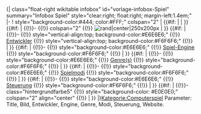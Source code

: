<includeonly>{| class="float-right wikitable infobox" id="vorlage-infobox-Spiel" summary="Infobox Spiel" style="clear:right; float:right; margin-left:1.4em;"
|-
! style="background-color:#444; color:#FFF;" colspan="2" | {{#if:{{{Titel|}}} | {{{Titel}}} | {{PAGENAME}} }}
{{#if:{{{Bild|}}} | {{!}}- 
{{!}} colspan="2" {{!}} [[Datei:{{{Bild}}}|rand|center|250x200px]]
| }}
{{#if:{{{Entwickler|}}} | {{!}}-
{{!}} style="vertical-align:top; background-color:#E6E6E6;" {{!}} [[Entwickler]]
{{!}} style="vertical-align:top; background-color:#F6F6F6;" {{!}}
{{{Entwickler}}} | }}
{{#if:{{{Engine|}}} | {{!}}- 
{{!}} style="background-color:#E6E6E6;" {{!}} [[Spiel-Engine]] 
{{!}} style="background-color:#F6F6F6;" {{!}} {{{Engine}}} | }}
{{#if:{{{Genre|}}} | {{!}}- 
{{!}} style="background-color:#E6E6E6;" {{!}} [[Genre|Genre(s)]] 
{{!}} style="background-color:#F6F6F6;" {{!}} {{{Genre}}} | }}
{{#if:{{{Modi|}}} | {{!}}- 
{{!}} style="background-color:#E6E6E6;" {{!}} [[Spielmodi]] 
{{!}} style="background-color:#F6F6F6;" {{!}} {{{Modi}}} | }}
{{#if:{{{Steuerung|}}} | {{!}}- 
{{!}} style="background-color:#E6E6E6;" {{!}} [[Steuerung]] 
{{!}} style="background-color:#F6F6F6;" {{!}} {{{Steuerung}}} | }}
{{#if:{{{Website|}}} | {{!}}- class="hintergrundfarbe5"
{{!}} style="background-color: #E0E0E0;" colspan="2" align="center" {{!}} {{{Website}}} | }}
|}[[Kategorie:Computerspiel]]</includeonly><noinclude>
{{Infobox Computerspiel
| Bild = Beispiel_Spiel.png
| Entwickler = * [[Benutzer:Beispiel1|Person 1]]
* [[Benutzer:Beispiel2|Person 2]]
| Engine = [[Beispielengine]]
| Modi = [[Singleplayer|Einzelspieler]]
| Steuerung = Maus und Tastatur
| Website = [http://games.blackpinguin.de/ Beispielseite]
}}
Parameter: Title, Bild, Entwickler, Engine, Genre, Modi, Steuerung, Website.
</noinclude>
